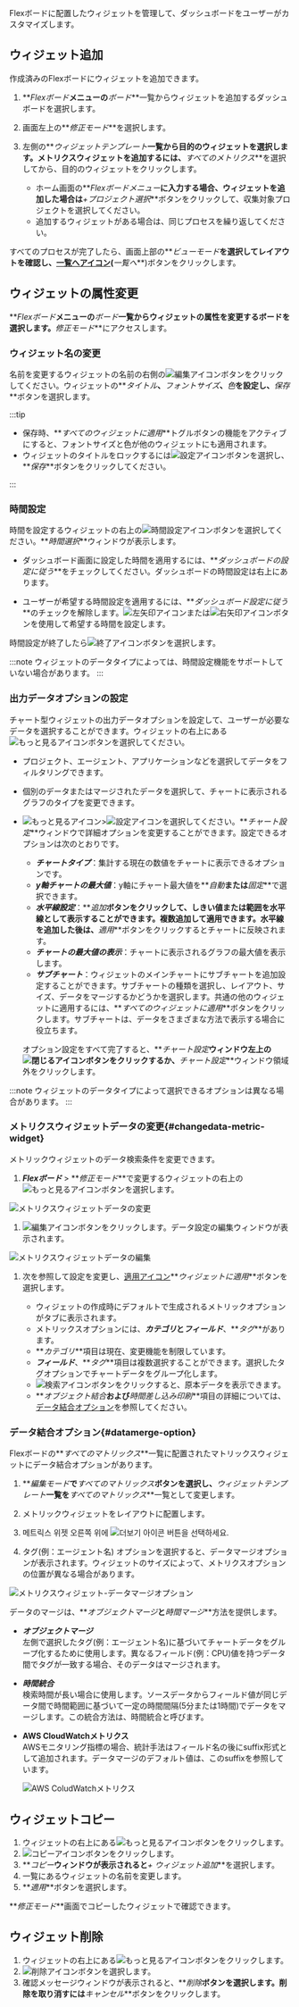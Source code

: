Flexボードに配置したウィジェットを管理して、ダッシュボードをユーザーがカスタマイズします。

## ウィジェット追加

作成済みのFlexボードにウィジェットを追加できます。

1.  **_Flexボード_**メニューの**_ボード_**一覧からウィジェットを追加するダッシュボードを選択します。

2.  画面左上の**_修正モード_**を選択します。

3.  左側の**_ウィジェットテンプレート_**一覧から目的のウィジェットを選択します。メトリクスウィジェットを追加するには、**_すべてのメトリクス_**を選択してから、目的のウィジェットをクリックします。

    -   ホーム画面の**_Flexボードメニュー_**に入力する場合、ウィジェットを追加した場合は**_+プロジェクト選択_**ボタンをクリックして、収集対象プロジェクトを選択してください。
    -   追加するウィジェットがある場合は、同じプロセスを繰り返してください。

すべてのプロセスが完了したら、画面上部の**_ビューモード_**を選択してレイアウトを確認し、[一覧へアイコン](/img/ico-exit.svg)(**_一覧へ_**)ボタンをクリックします。

## ウィジェットの属性変更

**_Flexボード_**メニューの**_ボード_**一覧からウィジェットの属性を変更するボードを選択します。**_修正モード_**にアクセスします。

### ウィジェット名の変更

名前を変更するウィジェットの名前の右側の![編集アイコン](/img/ico-edit.svg)ボタンをクリックしてください。ウィジェットの**_タイトル_**、**_フォントサイズ_**、**_色_**を設定し、**_保存_**ボタンを選択します。

:::tip

-   保存時、**_すべてのウィジェットに適用_**トグルボタンの機能をアクティブにすると、フォントサイズと色が他のウィジェットにも適用されます。
-   ウィジェットのタイトルをロックするには![設定アイコン](/img/ico-invisible.svg)ボタンを選択し、**_保存_**ボタンをクリックしてください。

:::

### 時間設定

時間を設定するウィジェットの右上の![時間設定アイコン](/img/ico-time-set.svg)ボタンを選択してください。**_時間選択_**ウィンドウが表示します。

-   ダッシュボード画面に設定した時間を適用するには、**_ダッシュボードの設定に従う_**をチェックしてください。ダッシュボードの時間設定は右上にあります。

-   ユーザーが希望する時間設定を適用するには、**_ダッシュボード設定に従う_**のチェックを解除します。![左矢印アイコン](/img/left-arrow.svg)または![右矢印アイコン](/img/right-arrow.svg)ボタンを使用して希望する時間を設定します。

時間設定が終了したら![終了アイコン](/img/ico-close.svg)ボタンを選択します。

:::note
ウィジェットのデータタイプによっては、時間設定機能をサポートしていない場合があります。
:::

### 出力データオプションの設定

チャート型ウィジェットの出力データオプションを設定して、ユーザーが必要なデータを選択することができます。ウィジェットの右上にある![もっと見るアイコン](/img/ico-more.svg)ボタンを選択してください。

-   プロジェクト、エージェント、アプリケーションなどを選択してデータをフィルタリングできます。

-   個別のデータまたはマージされたデータを選択して、チャートに表示されるグラフのタイプを変更できます。

-   ![もっと見るアイコン](/img/ico-more.svg)>![設定アイコン](/img/ico-setting.svg)を選択してください。**_チャート設定_**ウィンドウで詳細オプションを変更することができます。設定できるオプションは次のとおりです。

    -   **_チャートタイプ_**：集計する現在の数値をチャートに表示できるオプションです。
    -   **_y軸チャートの最大値_**：y軸にチャート最大値を**_自動_**または**_固定_**で選択できます。
    -   **_水平線設定_**：**_追加_**ボタンをクリックして、しきい値または範囲を水平線として表示することができます。複数追加して適用できます。水平線を追加した後は、**_適用_**ボタンをクリックするとチャートに反映されます。
    -   **_チャートの最大値の表示_**：チャートに表示されるグラフの最大値を表示します。
    -   **_サブチャート_**：ウィジェットのメインチャートにサブチャートを追加設定することができます。サブチャートの種類を選択し、レイアウト、サイズ、データをマージするかどうかを選択します。共通の他のウィジェットに適用するには、**_すべてのウィジェットに適用_**ボタンをクリックします。サブチャートは、データをさまざまな方法で表示する場合に役立ちます。

    オプション設定をすべて完了すると、**_チャート設定_**ウィンドウ左上の![閉じるアイコン](/img/ico-close.svg)ボタンをクリックするか、**_チャート設定_**ウィンドウ領域外をクリックします。

:::note
ウィジェットのデータタイプによって選択できるオプションは異なる場合があります。
:::

### メトリクスウィジェットデータの変更{#changedata-metric-widget}

メトリックウィジェットのデータ検索条件を変更できます。 

1.  **_Flexボード_** > **_修正モード_**で変更するウィジェットの右上の![もっと見るアイコン](/img/ico-more.svg)ボタンを選択します。

  ![メトリクスウィジェットデータの変更](/img/metric-widget-data.png)

1.  ![編集アイコン](/img/ico-edit-metric.svg)ボタンをクリックします。データ設定の編集ウィンドウが表示されます。

  ![メトリクスウィジェットデータの編集](/img/metric-edit-window.png)

1.  次を参照して設定を変更し、[適用アイコン](/img/left-arrow.svg)**_ウィジェットに適用_**ボタンを選択します。

    -   ウィジェットの作成時にデフォルトで生成されるメトリックオプションがタブに表示されます。
    -   メトリックスオプションには、**_カテゴリ_**と**_フィールド_**、**_タグ_**があります。
    -   **_カテゴリ_**項目は現在、変更機能を制限しています。
    -   **_フィールド_**、**_タグ_**項目は複数選択することができます。選択したタグオプションでチャートデータをグループ化します。
    -   ![検索アイコン](/img/ico-btn-search.png)ボタンをクリックすると、原本データを表示できます。
    -   **_オブジェクト結合_**および**_時間差し込み印刷_**項目の詳細については、[データ結合オプション](#datamerge-option)を参照してください。  

### データ結合オプション{#datamerge-option}

Flexボードの**_すべてのマトリックス_**一覧に配置されたマトリックスウィジェットにデータ結合オプションがあります。

1.  **_編集モード_**で**_すべてのマトリックス_**ボタンを選択し、**_ウィジェットテンプレート_**一覧を**_すべてのマトリックス_**一覧として変更します。

2.  メトリックウィジェットをレイアウトに配置します。

3.  메트릭스 위젯 오른쪽 위에 ![더보기 아이콘](/img/ico-more.svg) 버튼을 선택하세요.

4.  タグ(例：エージェント名) オプションを選択すると、データマージオプションが表示されます。ウィジェットのサイズによって、メトリクスオプションの位置が異なる場合があります。

![メトリクスウィジェット-データマージオプション](/img/flexboard-datamerge.png)

データのマージは、**_オブジェクトマージ_**と**_時間マージ_**方法を提供します。

-   **_オブジェクトマージ_**<br/>
    左側で選択したタグ(例：エージェント名)に基づいてチャートデータをグループ化するために使用します。異なるフィールド(例：CPU)値を持つデータ間でタグが一致する場合、そのデータはマージされます。

-   **_時間統合_**<br/>
    検索時間が長い場合に使用します。ソースデータからフィールド値が同じデータ間で時間範囲に基づいて一定の時間間隔(5分または1時間)でデータをマージします。この統合方法は、時間統合と呼びます。

-   **AWS CloudWatchメトリクス**<br/>
    AWSモニタリング指標の場合、統計手法はフィールド名の後にsuffix形式として追加されます。データマージのデフォルト値は、このsuffixを参照しています。

    ![AWS ColudWatchメトリクス](/img/blog_12.png)

## ウィジェットコピー

1.  ウィジェットの右上にある![もっと見るアイコン](/img/ico-more.svg)ボタンをクリックします。 
2.  ![コピーアイコン](/img/ico-copy.svg)ボタンをクリックします。
3.  **_コピー_**ウィンドウが表示されると**_+ ウィジェット追加_**を選択します。
4.  一覧にあるウィジェットの名前を変更します。
5.  **_適用_**ボタンを選択します。

**_修正モード_**画面でコピーしたウィジェットで確認できます。

## ウィジェット削除

1.  ウィジェットの右上にある![もっと見るアイコン](/img/ico-more.svg)ボタンをクリックします。 
2.  ![削除アイコン](/img/ico-remove.svg)ボタンを選択します。
3.  確認メッセージウィンドウが表示されると、**_削除_**ボタンを選択します。削除を取り消すには**_キャンセル_**ボタンをクリックします。
